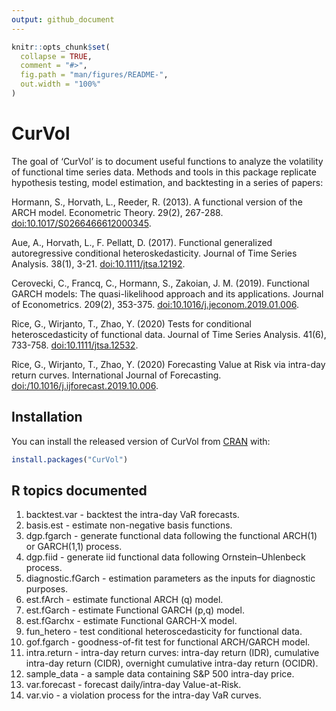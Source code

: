 ```yaml
---
output: github_document
---
```


<!-- README.md is generated from README.Rmd. Please edit that file -->

```r
knitr::opts_chunk$set(
  collapse = TRUE,
  comment = "#>",
  fig.path = "man/figures/README-",
  out.width = "100%"
)
```

# CurVol

<!-- badges: start -->
<!-- badges: end -->
The goal of 'CurVol' is to document useful functions to analyze the
volatility of functional time series data. Methods and tools in this
package replicate hypothesis testing, model estimation, and backtesting
in a series of papers:

Hormann, S., Horvath, L., Reeder, R. (2013). A functional version of the
ARCH model. Econometric Theory. 29(2), 267-288. <doi:10.1017/S0266466612000345>.

Aue, A., Horvath, L., F. Pellatt, D. (2017). Functional generalized
autoregressive conditional heteroskedasticity. Journal of Time Series
Analysis. 38(1), 3-21. <doi:10.1111/jtsa.12192>.

Cerovecki, C., Francq, C., Hormann, S., Zakoian, J. M. (2019).
Functional GARCH models: The quasi-likelihood approach and its
applications. Journal of Econometrics. 209(2), 353-375. <doi:10.1016/j.jeconom.2019.01.006>.

Rice, G., Wirjanto, T., Zhao, Y. (2020) Tests for conditional heteroscedasticity of functional data. Journal of Time Series Analysis. 41(6), 733-758. <doi:10.1111/jtsa.12532>.

Rice, G., Wirjanto, T., Zhao, Y. (2020) Forecasting Value at Risk via intra-day return curves. International Journal of Forecasting. <doi:/10.1016/j.ijforecast.2019.10.006>.


## Installation

You can install the released version of CurVol from [CRAN](https://CRAN.R-project.org) with:

``` r
install.packages("CurVol")
```

## R topics documented

1. backtest.var - backtest the intra-day VaR forecasts.
2. basis.est - estimate non-negative basis functions.
3. dgp.fgarch - generate functional data following the functional
    ARCH(1) or GARCH(1,1) process.
4. dgp.fiid - generate iid functional data following Ornstein–Uhlenbeck       process.
5. diagnostic.fGarch - estimation parameters as the inputs for diagnostic     purposes.
6. est.fArch - estimate functional ARCH (q) model.
7. est.fGarch - estimate Functional GARCH (p,q) model.
8. est.fGarchx - estimate Functional GARCH-X model.
9. fun_hetero - test conditional heteroscedasticity for functional data.
10. gof.fgarch - goodness-of-fit test for functional ARCH/GARCH model.
11. intra.return - intra-day return curves: intra-day return (IDR),
    cumulative intra-day return (CIDR), overnight cumulative intra-day
    return (OCIDR).
12. sample\_data - a sample data containing S\&P 500 intra-day price.
13. var.forecast - forecast daily/intra-day Value-at-Risk.
14. var.vio - a violation process for the intra-day VaR curves.
